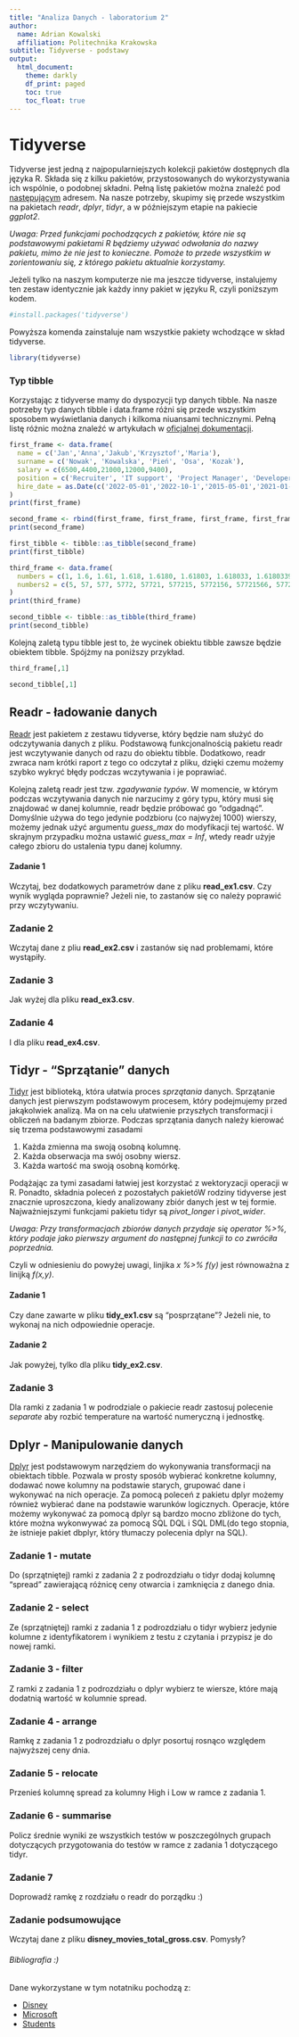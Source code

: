 ```yaml
---
title: "Analiza Danych - laboratorium 2"
author:
  name: Adrian Kowalski
  affiliation: Politechnika Krakowska
subtitle: Tidyverse - podstawy
output:
  html_document:
    theme: darkly
    df_print: paged
    toc: true
    toc_float: true
---
```


# Tidyverse

Tidyverse jest jedną z najpopularniejszych kolekcji pakietów dostępnych dla języka R. Składa się z kilku pakietów, przystosowanych do wykorzystywania ich wspólnie, o podobnej składni. Pełną listę pakietów można znaleźć pod [następującym](https://www.tidyverse.org/packages/) adresem. Na nasze potrzeby, skupimy się przede wszystkim na pakietach *readr*, *dplyr*, *tidyr*, a w późniejszym etapie na pakiecie *ggplot2*.

*Uwaga: Przed funkcjami pochodzących z pakietów, które nie są podstawowymi pakietami R będziemy używać odwołania do nazwy pakietu, mimo że nie jest to konieczne. Pomoże to przede wszystkim w zorientowaniu się, z którego pakietu aktualnie korzystamy.*

Jeżeli tylko na naszym komputerze nie ma jeszcze tidyverse, instalujemy ten zestaw identycznie jak każdy inny pakiet w języku R, czyli poniższym kodem.
```r
#install.packages('tidyverse')
```
Powyższa komenda zainstaluje nam wszystkie pakiety wchodzące w skład tidyverse.
```r
library(tidyverse)
```

### Typ tibble

Korzystając z tidyverse mamy do dyspozycji typ danych tibble. Na nasze potrzeby typ danych tibble i data.frame różni się przede wszystkim sposobem wyświetlania danych i kilkoma niuansami technicznymi. Pełną listę różnic można znaleźć w artykułach w [oficjalnej dokumentacji](https://tibble.tidyverse.org/articles/). 

```r
first_frame <- data.frame(
  name = c('Jan','Anna','Jakub','Krzysztof','Maria'),
  surname = c('Nowak', 'Kowalska', 'Pień', 'Osa', 'Kozak'),
  salary = c(6500,4400,21000,12000,9400),
  position = c('Recruiter', 'IT support', 'Project Manager', 'Developer', 'Developer'),
  hire_date = as.Date(c('2022-05-01','2022-10-1','2015-05-01','2021-01-01','2022-04-01'))
)
print(first_frame)
```
```r
second_frame <- rbind(first_frame, first_frame, first_frame, first_frame, first_frame, first_frame)
print(second_frame)
```
```r
first_tibble <- tibble::as_tibble(second_frame)
print(first_tibble)
```

```r
third_frame <- data.frame(
  numbers = c(1, 1.6, 1.61, 1.618, 1.6180, 1.61803, 1.618033, 1.6180339, 1.61803398, 1.618033988, 1.6180339887),
  numbers2 = c(5, 57, 577, 5772, 57721, 577215, 5772156, 57721566, 577215664, 5772156649, 57721566490)
)
print(third_frame)
```
```r
second_tibble <- tibble::as_tibble(third_frame)
print(second_tibble)
```
Kolejną zaletą typu tibble jest to, że wycinek obiektu tibble zawsze będzie obiektem tibble. Spójżmy na poniższy przykład.
```r
third_frame[,1]
```

```r
second_tibble[,1]
```

## Readr - ładowanie danych

[Readr](https://readr.tidyverse.org/articles/readr.html) jest pakietem z zestawu tidyverse, który będzie nam służyć do odczytywania danych z pliku. Podstawową funkcjonalnością pakietu readr jest wczytywanie danych od razu do obiektu tibble. Dodatkowo, readr zwraca nam krótki raport z tego co odczytał z pliku, dzięki czemu możemy szybko wykryć błędy podczas wczytywania i je poprawiać.


Kolejną zaletą readr jest tzw. *zgadywanie typów*. W momencie, w którym podczas wczytywania danych nie narzucimy z góry typu, który musi się znajdować w danej kolumnie, readr będzie próbować go "odgadnąć". Domyślnie używa do tego jedynie podzbioru (co najwyżej 1000) wierszy, możemy jednak użyć argumentu *guess_max* do modyfikacji tej wartość. W skrajnym przypadku można ustawić *guess_max = Inf*, wtedy readr użyje całego zbioru do ustalenia typu danej kolumny. 

#### Zadanie 1

Wczytaj, bez dodatkowych parametrów dane z pliku **read_ex1.csv**. Czy wynik wygląda poprawnie? Jeżeli nie, to zastanów się co należy poprawić przy wczytywaniu.

### Zadanie 2

Wczytaj dane z pliu **read_ex2.csv** i zastanów się nad problemami, które wystąpiły.

### Zadanie 3

Jak wyżej dla pliku **read_ex3.csv**.

### Zadanie 4

I dla pliku **read_ex4.csv**.


## Tidyr - "Sprzątanie" danych

[Tidyr](https://tidyr.tidyverse.org/) jest biblioteką, która ułatwia proces *sprzątania* danych. Sprzątanie danych jest pierwszym podstawowym procesem, który podejmujemy przed jakąkolwiek analizą. Ma on na celu ułatwienie przyszłych transformacji i obliczeń na badanym zbiorze. Podczas sprzątania danych należy kierować się trzema podstawowymi zasadami

1. Każda zmienna ma swoją osobną kolumnę.
2. Każda obserwacja ma swój osobny wiersz.
3. Każda wartość ma swoją osobną komórkę. 

Podążając za tymi zasadami łatwiej jest korzystać z wektoryzacji operacji w R. Ponadto, składnia poleceń z pozostałych pakietóW rodziny tidyverse jest znacznie uproszczona, kiedy analizowany zbiór danych jest w tej formie. Najważniejszymi funkcjami pakietu tidyr są *pivot_longer* i *pivot_wider*. 

*Uwaga: Przy transformacjach zbiorów danych przydaje się operator %>%, który podaje jako pierwszy argument do następnej funkcji to co zwróciła poprzednia.*

Czyli w odniesieniu do powyżej uwagi, linjika *x %>% f(y)* jest równoważna z linijką *f(x,y)*.

#### Zadanie 1

Czy dane zawarte w pliku **tidy_ex1.csv** są "posprzątane"? Jeżeli nie, to wykonaj na nich odpowiednie operacje.


#### Zadanie 2

Jak powyżej, tylko dla pliku **tidy_ex2.csv**.

### Zadanie 3

Dla ramki z zadania 1 w podrodziale o pakiecie readr zastosuj polecenie *separate* aby rozbić temperature na wartość numeryczną i jednostkę.


## Dplyr - Manipulowanie danych

[Dplyr](https://dplyr.tidyverse.org/) jest podstawowym narzędziem do wykonywania transformacji na obiektach tibble. Pozwala w prosty sposób wybierać konkretne kolumny, dodawać nowe kolumny na podstawie starych, grupować dane i wykonywać na nich operacje. Za pomocą poleceń z pakietu dplyr możemy również wybierać dane na podstawie warunków logicznych. Operacje, które możemy wykonywać za pomocą dplyr są bardzo mocno zbliżone do tych, które można wykonwywać za pomocą SQL DQL i SQL DML(do tego stopnia, że istnieje pakiet dbplyr, który tłumaczy polecenia dplyr na SQL).

### Zadanie 1 - mutate

Do (sprzątniętej) ramki z zadania 2 z podrozdziału o tidyr dodaj kolumnę "spread" zawierającą różnicę ceny otwarcia i zamknięcia z danego dnia.


### Zadanie 2 - select

Ze (sprzątniętej) ramki z zadania 1 z podrozdziału o tidyr wybierz jedynie kolumne z identyfikatorem i wynikiem z testu z czytania i przypisz je do nowej ramki.

### Zadanie 3 - filter

Z ramki z zadania 1 z podrozdziału o dplyr wybierz te wiersze, które mają dodatnią wartość w kolumnie spread.

### Zadanie 4 - arrange

Ramkę z zadania 1 z podrozdziału o dplyr posortuj rosnąco względem najwyższej ceny dnia.

### Zadanie 5 - relocate

Przenieś kolumnę spread za kolumny High i Low w ramce z zadania 1.

### Zadanie 6 - summarise 

Policz średnie wyniki ze wszystkich testów w poszczególnych grupach dotyczących przygotowania do testów w ramce z zadania 1 dotyczącego tidyr.

### Zadanie 7 

Doprowadź ramkę z rozdziału o readr do porządku :)

### Zadanie podsumowujące

Wczytaj dane z pliku **disney_movies_total_gross.csv**. Pomysły?


###### Bibliografia :)  

Dane wykorzystane w tym notatniku pochodzą z:

 - [Disney](https://www.kaggle.com/datasets/thedevastator/disney-character-success-a-comprehensive-analysi?select=disney_movies_total_gross.csv)
- [Microsoft](https://www.kaggle.com/datasets/berkayalan/microsoft-stock-data-between-2015-and-2022?resource=download)
- [Students](https://www.kaggle.com/datasets/spscientist/students-performance-in-exams)
